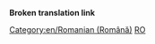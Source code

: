 '''Broken translation link'''{{en/-}}{{en/Bilingual box| Ro
| ---.
| ''This page provides an index for a wide range of '''articles in  Romanian''' in OpenTTD Wiki.<br/>Articles with {{en/S|Other_languages}} template with'' '''<code><nowiki>language_page=ro</nowiki></code>''' ''parameter automatically link here.''}}

[[Category:en/Romanian (Română)]][[Category:en/Articles in other languages|RO]]